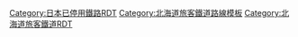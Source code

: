 [[Category:日本已停用鐵路RDT|Category:日本已停用鐵路RDT]]
[[Category:北海道旅客鐵道路線模板|Category:北海道旅客鐵道路線模板]]
[[Category:北海道旅客鐵道RDT|Category:北海道旅客鐵道RDT]]